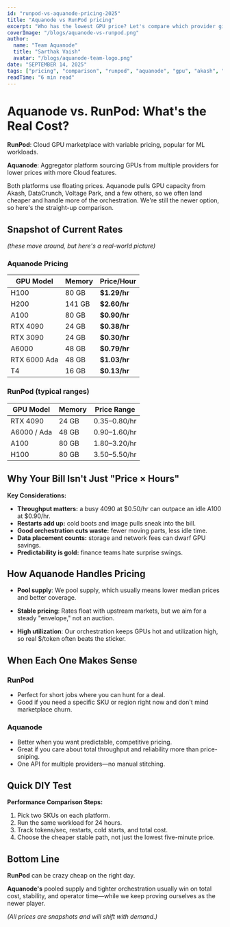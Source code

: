 ```yaml
---
id: "runpod-vs-aquanode-pricing-2025"
title: "Aquanode vs RunPod pricing"
excerpt: "Who has the lowest GPU price? Let's compare which provider give you best value for money."
coverImage: "/blogs/aquanode-vs-runpod.png"
author:
  name: "Team Aquanode"
  title: "Sarthak Vaish"
  avatar: "/blogs/aquanode-team-logo.png"
date: "SEPTEMBER 14, 2025"
tags: ["pricing", "comparison", "runpod", "aquanode", "gpu", "akash", "voltage-park", "datacrunch"]
readTime: "6 min read"
---
```


# Aquanode vs. RunPod: What's the Real Cost?

**RunPod**: Cloud GPU marketplace with variable pricing, popular for ML workloads.

**Aquanode**: Aggregator platform sourcing GPUs from multiple providers for lower prices with more Cloud features.

Both platforms use floating prices. Aquanode pulls GPU capacity from Akash, DataCrunch, Voltage Park, and a few others, so we often land cheaper and handle more of the orchestration. We're still the newer option, so here's the straight-up comparison.

## Snapshot of Current Rates

*(these move around, but here's a real-world picture)*

### Aquanode Pricing

| GPU Model | Memory | Price/Hour |
|-----------|---------|------------|
| H100 | 80 GB | **$1.29/hr** |
| H200 | 141 GB | **$2.60/hr** |
| A100 | 80 GB | **$0.90/hr** |
| RTX 4090 | 24 GB | **$0.38/hr** |
| RTX 3090 | 24 GB | **$0.30/hr** |
| A6000 | 48 GB | **$0.79/hr** |
| RTX 6000 Ada | 48 GB | **$1.03/hr** |
| T4 | 16 GB | **$0.13/hr** |

### RunPod (typical ranges)

| GPU Model | Memory | Price Range |
|-----------|---------|-------------|
| RTX 4090 | 24 GB | $0.35–$0.80/hr |
| A6000 / Ada | 48 GB | $0.90–$1.60/hr |
| A100 | 80 GB | $1.80–$3.20/hr |
| H100 | 80 GB | $3.50–$5.50/hr |

## Why Your Bill Isn't Just "Price × Hours"

**Key Considerations:**

- **Throughput matters:** a busy 4090 at $0.50/hr can outpace an idle A100 at $0.90/hr.
- **Restarts add up:** cold boots and image pulls sneak into the bill.
- **Good orchestration cuts waste:** fewer moving parts, less idle time.
- **Data placement counts:** storage and network fees can dwarf GPU savings.
- **Predictability is gold:** finance teams hate surprise swings.

## How Aquanode Handles Pricing

- **Pool supply**: We pool supply, which usually means lower median prices and better coverage.

- **Stable pricing**: Rates float with upstream markets, but we aim for a steady "envelope," not an auction.

- **High utilization**: Our orchestration keeps GPUs hot and utilization high, so real $/token often beats the sticker.

## When Each One Makes Sense

### RunPod
- Perfect for short jobs where you can hunt for a deal.
- Good if you need a specific SKU or region right now and don't mind marketplace churn.

### Aquanode
- Better when you want predictable, competitive pricing.
- Great if you care about total throughput and reliability more than price-sniping.
- One API for multiple providers—no manual stitching.

## Quick DIY Test

**Performance Comparison Steps:**

1. Pick two SKUs on each platform.
2. Run the same workload for 24 hours.
3. Track tokens/sec, restarts, cold starts, and total cost.
4. Choose the cheaper stable path, not just the lowest five-minute price.

## Bottom Line

**RunPod** can be crazy cheap on the right day.

**Aquanode's** pooled supply and tighter orchestration usually win on total cost, stability, and operator time—while we keep proving ourselves as the newer player.

*(All prices are snapshots and will shift with demand.)*